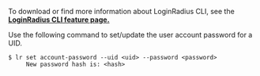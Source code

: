 To download or find more information about LoginRadius CLI, see the **<a href="https://www.loginradius.com/open-source/cli/" target="_blank">LoginRadius CLI feature page.</a>**

Use the following command to set/update the user account password for a UID. 

   ```shell
   $ lr set account-password --uid <uid> --password <password>
		New password hash is: <hash>
   ```